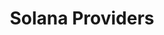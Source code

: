 ---
title: "Solana Providers"
description: "Alyra enables seamless execution on the Solana network by integrating leading DEXs and bridge protocols. Below, you'll find the supported providers along with key integration details for each."
---